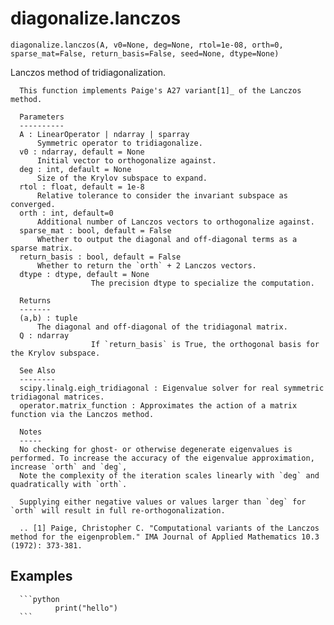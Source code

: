 # diagonalize.lanczos { #primate.diagonalize.lanczos }

`diagonalize.lanczos(A, v0=None, deg=None, rtol=1e-08, orth=0, sparse_mat=False, return_basis=False, seed=None, dtype=None)`

Lanczos method of tridiagonalization.

      This function implements Paige's A27 variant[1]_ of the Lanczos method. 

      Parameters
      ----------
      A : LinearOperator | ndarray | sparray
          Symmetric operator to tridiagonalize.
      v0 : ndarray, default = None
          Initial vector to orthogonalize against.
      deg : int, default = None
          Size of the Krylov subspace to expand.
      rtol : float, default = 1e-8
          Relative tolerance to consider the invariant subspace as converged.
      orth : int, default=0
          Additional number of Lanczos vectors to orthogonalize against.
      sparse_mat : bool, default = False
          Whether to output the diagonal and off-diagonal terms as a sparse matrix.
      return_basis : bool, default = False
          Whether to return the `orth` + 2 Lanczos vectors.
      dtype : dtype, default = None
                      The precision dtype to specialize the computation. 

      Returns
      -------
      (a,b) : tuple
          The diagonal and off-diagonal of the tridiagonal matrix.
      Q : ndarray
                      If `return_basis` is True, the orthogonal basis for the Krylov subspace.

      See Also
      --------
      scipy.linalg.eigh_tridiagonal : Eigenvalue solver for real symmetric tridiagonal matrices.
      operator.matrix_function : Approximates the action of a matrix function via the Lanczos method.

      Notes
      -----
      No checking for ghost- or otherwise degenerate eigenvalues is performed. To increase the accuracy of the eigenvalue approximation, increase `orth` and `deg`, 
      Note the complexity of the iteration scales linearly with `deg` and quadratically with `orth`.

      Supplying either negative values or values larger than `deg` for `orth` will result in full re-orthogonalization. 

      .. [1] Paige, Christopher C. "Computational variants of the Lanczos method for the eigenproblem." IMA Journal of Applied Mathematics 10.3 (1972): 373-381.



##       Examples

      ```python
              print("hello")
      ```